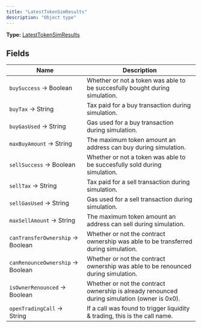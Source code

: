 ```yaml
---
title: "LatestTokenSimResults"
description: "Object type"
---
```


**Type:** [LatestTokenSimResults](/api-reference/types/latesttokensimresults)

## Fields

| Name | Description |
|------|-------------|
| `buySuccess` → Boolean | Whether or not a token was able to be succesfully bought during simulation. |
| `buyTax` → String | Tax paid for a buy transaction during simulation. |
| `buyGasUsed` → String | Gas used for a buy transaction during simulation. |
| `maxBuyAmount` → String | The maximum token amount an address can buy during simulation. |
| `sellSuccess` → Boolean | Whether or not a token was able to be succesfully sold during simulation. |
| `sellTax` → String | Tax paid for a sell transaction during simulation. |
| `sellGasUsed` → String | Gas used for a sell transaction during simulation. |
| `maxSellAmount` → String | The maximum token amount an address can sell during simulation. |
| `canTransferOwnership` → Boolean | Whether or not the contract ownership was able to be transferred during simulation. |
| `canRenounceOwnership` → Boolean | Whether or not the contract ownership was able to be renounced during simulation. |
| `isOwnerRenounced` → Boolean | Whether or not the contract ownership is already renounced during simulation (owner is 0x0). |
| `openTradingCall` → String | If a call was found to trigger liquidity &amp; trading, this is the call name. |

